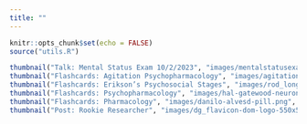 ```yaml
---
title: ""
---
```


<link rel="icon" type="image/png" href="image/dg_flavicon-dom-logo-550x550-NoBackground.png">

```r
knitr::opts_chunk$set(echo = FALSE)
source("utils.R")
```

```r
thumbnail("Talk: Mental Status Exam 10/2/2023", "images/mentalstatusexam.png", "https://bit.ly/mentalstatusexam")
thumbnail("Flashcards: Agitation Psychopharmacology", "images/agitation_psychopharmacology.png", "post_agitation_psychopharmacology.html")
thumbnail("Flashcards: Erikson’s Psychosocial Stages", "images/rod_long_unsplash.png", "post_eriksons_stages.html")
thumbnail("Flashcards: Psychopharmacology", "images/hal-gatewood-neuron.png","")
thumbnail("Flashcards: Pharmacology", "images/danilo-alvesd-pill.png", "post_pharmacology_anki.html")
thumbnail("Post: Rookie Researcher", "images/dg_flavicon-dom-logo-550x550-NoBackground.png", "post_rookie_researcher.html")
```
